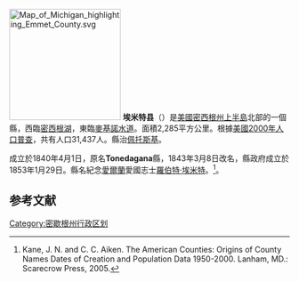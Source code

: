 {{noteTA
|T=zh-hans:埃米特县 (密歇根州);zh-hk:埃米特縣 (密歇根州);zh-tw:埃米特郡 (密西根州);
|1=zh-hans:县;zh-hk:縣;zh-tw:郡;
}}

[[File:Map_of_Michigan_highlighting_Emmet_County.svg|200px]]
'''埃米特县'''（{{lang-en|Emmet County}}）是[[美國|美國]][[密西根州|密西根州]][[上半島|上半島]]北部的一個縣，西臨[[密西根湖|密西根湖]]，東臨[[麥基諾水道|麥基諾水道]]。面積2,285平方公里。根據[[美國2000年人口普查|美國2000年人口普查]]，共有人口31,437人。縣治[[佩托斯基|佩托斯基]]。

成立於1840年4月1日，原名'''Tonedagana'''縣，1843年3月8日改名，縣政府成立於1853年1月29日。縣名紀念[[愛爾蘭|愛爾蘭]]愛國志士[[羅伯特·埃米特|羅伯特·埃米特]]。<ref>Kane, J. N. and C. C. Aiken. The American Counties: Origins of County Names Dates of Creation and Population Data 1950-2000. Lanham, MD.: Scarecrow Press, 2005.</ref>。

==参考文献==
<div class="references-small">
<references />
</div>

{{Michigan}}
{{Michigan-stub}}
{{DEFAULTSORT:Emmet County, Michigan}}
 
[[Category:密歇根州行政区划|Category:密歇根州行政区划]]